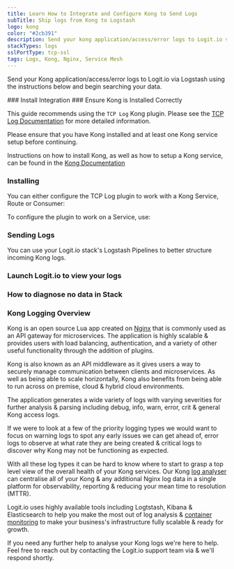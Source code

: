```yaml
---
title: Learn How to Integrate and Configure Kong to Send Logs
subTitle: Ship logs from Kong to Logstash
logo: kong
color: "#2cb391"
description: Send your kong application/access/error logs to Logit.io via Logstash using the instructions below and begin searching your data
stackTypes: logs
sslPortType: tcp-ssl
tags: Logs, Kong, Nginx, Service Mesh
---
```


Send your Kong application/access/error logs to Logit.io via Logstash 
using the instructions below and begin searching your data.

<Steps>
  ### Install Integration
  <InstallIntegration/>
### Ensure Kong is Installed Correctly

This guide recommends using the `TCP Log` Kong plugin. Please see the [TCP Log Documentation](https://docs.konghq.com/hub/kong-inc/tcp-log/) for more detailed information.
        
Please ensure that you have Kong installed and at least one Kong service setup before continuing.

Instructions on how to install Kong, as well as how to setup a Kong service, can be found in the [Kong Documentation](https://docs.konghq.com/)

### Installing

You can either configure the TCP Log plugin to work with a Kong Service, Route or Consumer:
        
To configure the plugin to work on a Service, use:

<InstallKong />

### Sending Logs

You can use your Logit.io stack's Logstash Pipelines to better structure incoming Kong logs.

<EditPipeline/>

### Launch Logit.io to view your logs
<LaunchStack utmMedium="logs" utmCampaign="kong" source="kong" />

### How to diagnose no data in Stack

<DiagnoseNoData />
</Steps>

### Kong Logging Overview

Kong is an open source Lua app created on [Nginx](/integrations/log-management/applications/nginx) that 
is commonly used as an API gateway for microservices. The application is highly scalable & 
provides users with load balancing, authentication, and a variety of other useful 
functionality through the addition of plugins.

Kong is also known as an API middleware as it gives users a way to securely manage 
communication between clients and microservices. As well as being able to scale 
horizontally, Kong also benefits from being able to run across on premise, 
cloud & hybrid cloud environments.

The application generates a wide variety of logs with varying severities for further 
analysis & parsing including debug, info, warn, error, crit & general Kong access logs.

If we were to look at a few of the priority logging types we would want to 
focus on warning logs to spot any early issues we can get ahead of, error logs 
to observe at what rate they are being created & critical logs to 
discover why Kong may not be functioning as expected.

With all these log types it can be hard to know where to start to grasp a top 
level view of the overall health of your Kong services. Our 
Kong [log analyser](https://logit.io/solutions/analysis/log-analysis) can centralise 
all of your Kong & any additional Nginx log data in a single platform for observability, 
reporting & reducing your mean time to resolution (MTTR).

Logit.io uses highly available tools including Logtstash, Kibana & Elasticsearch to 
help you make the most out of log analysis & [container monitoring](https://logit.io/solutions/monitoring/container-monitoring/) to 
make your business's infrastructure fully scalable & ready for growth. 

If you need any further help to analyse your Kong logs we're here to help. 
Feel free to reach out by contacting the Logit.io support 
team via <IntercomButton text="live chat"/> & we'll respond shortly.